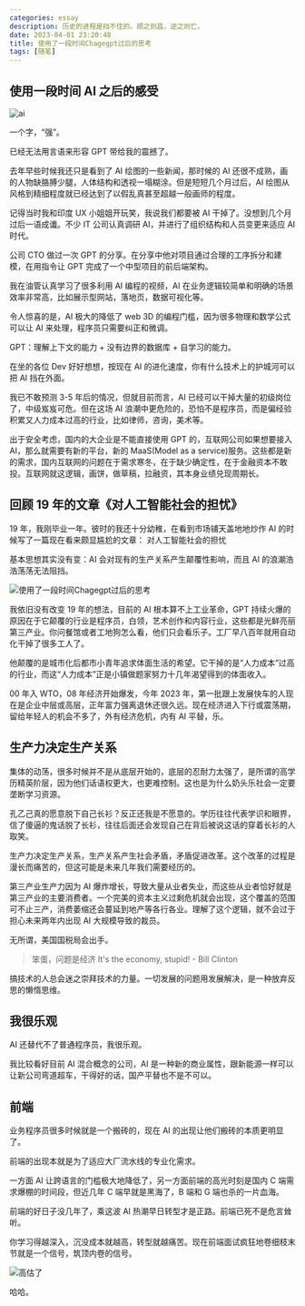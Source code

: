 ```yaml
---
categories: essay
description: 历史的进程是挡不住的。顺之则昌，逆之则亡。
date: 2023-04-01 23:20:48
title: 使用了一段时间Chagegpt过后的思考
tags: [随笔]
---
```



## 使用一段时间 AI 之后的感受

![ai](./ai.jpeg)

一个字，“强”。

已经无法用言语来形容 GPT 带给我的震撼了。

去年早些时候我还只是看到了 AI 绘图的一些新闻，那时候的 AI 还很不成熟，画的人物缺胳膊少腿，人体结构和透视一塌糊涂。但是短短几个月过后，AI 绘图从风格到精细程度就已经达到了以假乱真甚至超越一般画师的程度。

记得当时我和印度 UX 小姐姐开玩笑，我说我们都要被 AI 干掉了。没想到几个月过后一语成谶。不少 IT 公司认真调研 AI，并进行了组织结构和人员变更来适应 AI 时代。

公司 CTO 做过一次 GPT 的分享。在分享中他对项目通过合理的工序拆分和建模，在用指令让 GPT 完成了一个中型项目的前后端架构。

我在油管认真学习了很多利用 AI 编程的视频，AI 在业务逻辑较简单和明确的场景效率非常高，比如展示型网站，落地页，数据可视化等。

令人惊喜的是，AI 极大的降低了 web 3D 的编程门槛，因为很多物理和数学公式可以让 AI 来处理，程序员只需要纠正和微调。

GPT：理解上下文的能力 + 没有边界的数据库 + 自学习的能力。

在坐的各位 Dev 好好想想，按现在 AI 的进化速度，你有什么技术上的护城河可以把 AI 挡在外面。

我已不敢预测 3-5 年后的情况，但就目前而言，AI 已经可以干掉大量的初级岗位了，中级岌岌可危。但在这场 AI 浪潮中更危险的，恐怕不是程序员，而是偏经验积累又人力成本过高的行业，比如律师，咨询，美术等。

出于安全考虑，国内的大企业是不能直接使用 GPT 的，互联网公司如果想要接入 AI，那么就需要有新的平台，新的 MaaS(Model as a service)服务。这些都是新的需求，国内互联网的问题在于需求寒冬，在于缺少确定性，在于金融资本不敢投。互联网就这逻辑，画饼，做草稿，拉融资，其本身业绩兑现周期长。

## 回顾 19 年的文章《对人工智能社会的担忧》

19 年，我刚毕业一年。彼时的我还十分幼稚，在看到市场铺天盖地地炒作 AI 的时候写了一篇现在看来颇显尴尬的文章： <Link to="/essay/对人工智能社会的担忧/">对人工智能社会的担忧</Link>

基本思想其实没有变：AI 会对现有的生产关系产生颠覆性影响，而且 AI 的浪潮浩浩荡荡无法阻挡。

![使用了一段时间Chagegpt过后的思考](./使用了一段时间Chagegpt过后的思考.png)

我依旧没有改变 19 年的想法，目前的 AI 根本算不上工业革命，GPT 持续火爆的原因在于它颠覆的行业是程序员，白领，艺术创作和内容行业，这些都是光鲜亮丽第三产业。你问餐馆或者工地狗怎么看，他们只会看乐子。工厂早八百年就用自动化干掉了很多工人了。

他颠覆的是城市化后都市小青年追求体面生活的希望。它干掉的是“人力成本”过高的行业，而这“人力成本”正是小镇做题家努力十几年渴望得到的体面收入。

00 年入 WTO，08 年经济开始爆发，今年 2023 年，第一批跟上发展快车的人现在是企业中层或高层，正年富力强离退休还很久远。现在经济进入下行或震荡期，留给年轻人的机会不多了，外有经济危机，内有 AI 平替，乐。

## 生产力决定生产关系

集体的动荡，很多时候并不是从底层开始的，底层的忍耐力太强了，是所谓的高学历精英阶层，因为他们话语权更大，也更难控制。这也是为什么奶头乐社会一定要垄断学习资源。

孔乙己真的愿意脱下自己长衫？反正还我是不愿意的。学历往往代表学识和眼界，信了傻逼的鬼话脱了长衫，往往后面还会发现自己在背后被说这话的穿着长衫的人取笑。

生产力决定生产关系，生产关系产生社会矛盾，矛盾促进改革。这个改革的过程是漫长而痛苦的，但这可能是未来几年我们需要经历的。

第三产业生产力因为 AI 爆炸增长，导致大量从业者失业，而这些从业者恰好就是第三产业的主要消费者。一个完美的资本主义过剩危机就会出现，这个覆盖的范围可不止三产，消费萎缩还会蔓延到地产等各行各业。理解了这个逻辑，就不会过于担心未来两年内出现 AI 大规模导致的裁员。

无所谓，美国国税局会出手。

> 笨蛋，问题是经济 It's the economy, stupid! - Bill Clinton

搞技术的人总会迷之崇拜技术的力量。一切发展的问题用发展解决，是一种放弃反思的懒惰思维。

## 我很乐观

AI 还替代不了普通程序员，我很乐观。

我比较看好目前 AI 混合概念的公司，AI 是一种新的商业属性，跟新能源一样可以让新公司弯道超车，干得好的话，国产平替也不是不可以。

## 前端

业务程序员很多时候就是一个搬砖的，现在 AI 的出现让他们搬砖的本质更明显了。

前端的出现本就是为了适应大厂流水线的专业化需求。

一方面 AI 让跨语言的门槛极大地降低了，另一方面前端的高光时刻是国内 C 端需求爆棚的时间段，但近几年 C 端早就是黑海了，B 端和 G 端也杀的一片血海。

前端的好日子没几年了，乘这波 AI 热潮早日转型才是正路。前端已死不是危言耸听。

你学习得越深入，沉没成本就越高，转型就越痛苦。现在前端面试疯狂地卷细枝末节就是一个信号，筑顶内卷的信号。

![高估了](./haha.jpeg)

哈哈。
